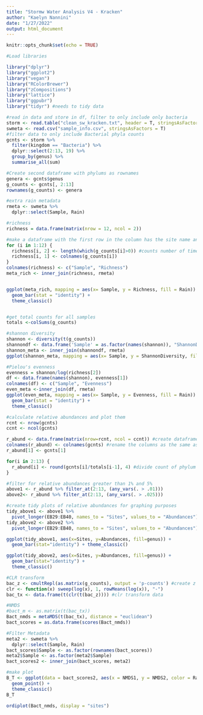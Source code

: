 ```yaml
---
title: "Stormw Water Analysis V4 - Kracken"
author: "Kaelyn Nannini"
date: "1/27/2022"
output: html_document
---
```


```r
knitr::opts_chunk$set(echo = TRUE)
```

```r

#Load libraries

library("dplyr")
library("ggplot2")
library("vegan")
library("RColorBrewer")
library("zCompositions")
library("lattice")
library("ggpubr")
library("tidyr") #needs to tidy data
```

```r

#read in data and store in df, filter to only include only bacteria
storm <- read.table("clean_sw_kracken.txt", header = T, stringsAsFactors = T)
swmeta <- read.csv("sample_info.csv", stringsAsFactors = T)
#filter data to only include Bacterial phyla counts
gcnts <- storm %>%
  filter(kingdom == "Bacteria") %>%
  dplyr::select(2:13, 19) %>%
  group_by(genus) %>%
  summarise_all(sum)

#Create second dataframe with phylums as rownames
genera <- gcnts$genus
g_counts <- gcnts[, 2:13]
rownames(g_counts) <- genera

#extra rain metadata
rmeta <- swmeta %>%
  dplyr::select(Sample, Rain)
```


```r
#richness
richness = data.frame(matrix(nrow = 12, ncol = 2))

#make a dataframe with the first row in the column has the site name and the second column has the number of species
for (i in 1:12) { 
  richness[i, 2] <- length(which(g_counts[i]>0)) #counts number of times there's a counts greater than 0
  richness[i, 1] <- colnames(g_counts[i]) 
}
colnames(richness) <- c("Sample", "Richness")
meta_rich <- inner_join(richness, rmeta)


ggplot(meta_rich, mapping = aes(x= Sample, y = Richness, fill = Rain)) + 
  geom_bar(stat = "identity") + 
  theme_classic()


#get total counts for all samples
totals <-colSums(g_counts)
```

```r
#shannon diversity
shannon <- diversity(t(g_counts))
shannondf <- data.frame('Sample' = as.factor(names(shannon)), "ShannonDiversity" = shannon) #create dataframe from named number
shannon_meta <- inner_join(shannondf, rmeta)
ggplot(shannon_meta, mapping = aes(x= Sample, y = ShannonDiversity, fill = Rain)) + geom_bar(stat = "identity") + theme_classic()
```

``` r

#Pielou's evenness
evenness = shannon/log(richness[2])
df <- data.frame(names(shannon), evenness[1])
colnames(df) <- c("Sample", "Evenness")
even_meta <-inner_join(df, rmeta)
ggplot(even_meta, mapping = aes(x= Sample, y = Evenness, fill = Rain)) + 
  geom_bar(stat = "identity") +
  theme_classic()

```

```r
#calculate relative abundances and plot them
rcnt <- nrow(gcnts)
ccnt <- ncol(gcnts)

r_abund <- data.frame(matrix(nrow=rcnt, ncol = ccnt)) #create dataframe with same number and rows and columns as pcnts
colnames(r_abund) <- colnames(gcnts) #rename the columns as the same as gcnts
r_abund[1] <- gcnts[1]

for(i in 2:13) {
  r_abund[i] <- round(gcnts[i]/totals[i-1], 4) #divide count of phylum of given site by the total number of features for that site
}

#filter for relative abundances greater than 1% and 5%
above1 <- r_abund %>% filter_at(2:13, (any_vars(. > .01))) 
above2<- r_abund %>% filter_at(2:13, (any_vars(. > .025)))

#create tidy plots of relative abundances for graphing purposes
tidy_above1 <- above1 %>%
  pivot_longer(EB29:EB40, names_to = "Sites", values_to = "Abundances")
tidy_above2 <- above2 %>%   
  pivot_longer(EB29:EB40, names_to = "Sites", values_to = "Abundances")
```

```r
ggplot(tidy_above1, aes(x=Sites, y=Abundances, fill=genus)) +
  geom_bar(stat="identity") + theme_classic()

ggplot(tidy_above2, aes(x=Sites, y=Abundances, fill=genus)) +
  geom_bar(stat="identity") + 
  theme_classic()

```


```r

#CLR transform
bac_z <- cmultRepl(as.matrix(g_counts), output = 'p-counts') #create z scores
clr <- function(x) sweep(log(x), 1, rowMeans(log(x)), "-")
bac_tx <- data.frame(t(clr(t(bac_z)))) #clr transform data

#NMDS
#bact_m <- as.matrix(t(bac_tx))
Bact_nmds = metaMDS(t(bac_tx), distance = "euclidean")
bact_scores = as.data.frame(scores(Bact_nmds))
```
```r
#Filter Metadata
meta2 <- swmeta %>%
  dplyr::select(Sample, Rain)
bact_scores$Sample <- as.factor(rownames(bact_scores))
meta2$Sample <- as.factor(meta2$Sample)
bact_scores2 <- inner_join(bact_scores, meta2)

#make plot
B_T <- ggplot(data = bact_scores2, aes(x = NMDS1, y = NMDS2, color = Rain)) +
  geom_point() + 
  theme_classic()
B_T 
```

```r
ordiplot(Bact_nmds, display = "sites")
```
